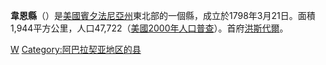 {{Otheruses|韋恩縣|subject=美國賓夕法尼亞州的一個縣|other=同名的縣}}
{{unreferenced|time=2019-08-24T02:31:17+00:00}}
{{Infobox U.S. County|
 county  = 韋恩縣|
 state = 賓夕法尼亞州 |
 en county  = Wayne County|
 en state = Pennsylvania |
 seal =  |
 map = Map of Pennsylvania highlighting Wayne County.svg |
 map size = 225|
 founded = 1798年3月21日|
 seat = [[Honesdale,_Pennsylvania|Honesdale]] | 
 largest city = Honesdale |
 area_total_sq_mi =751 |
 area_water_sq_mi =21 |
 area percentage = 2.84% |
 census yr = 2000|
 pop = 47722 |
 density_km2 =25|
 web = www.co.wayne.pa.us|
|}}
'''韋恩縣'''（{{lang-en|Wayne County}}）是[[美國|美國]][[賓夕法尼亞州|賓夕法尼亞州]]東北部的一個縣，成立於1798年3月21日。面積1,944平方公里，人口47,722（[[美國2000年人口普查|美國2000年人口普查]]）。首府[[洪斯代爾|洪斯代爾]]。
{{Pennsylvania-stub}}
{{Pennsylvania}}

[[Category:賓夕法尼亞州行政區劃|W]]
[[Category:阿巴拉契亚地区的县|Category:阿巴拉契亚地区的县]]